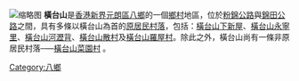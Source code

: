 [[File:Wang_Toi_Shan_Shan_Tsuen_Road_part_1_in_March_2022.jpg|缩略图]]
'''橫台山'''是[[香港|香港]][[新界|新界]][[元朗區|元朗區]][[八鄉|八鄉]]的一個[[鄉村|鄉村]]地區，位於[[粉錦公路|粉錦公路]]與[[錦田公路|錦田公路]]之間，具有多條以橫台山為首的[[原居民|原居民]][[村落|村落]]，包括：[[橫台山下新屋|橫台山下新屋]]、[[橫台山永寧里|橫台山永寧里]]、[[橫台山河瀝背|橫台山河瀝背]]、[[橫台山散村|橫台山散村]]及[[橫台山羅屋村|橫台山羅屋村]]。除此之外，橫台山尚有一條非原居民村落─—[[橫台山菜園村|橫台山菜園村]] 。

[[Category:八鄉|Category:八鄉]]